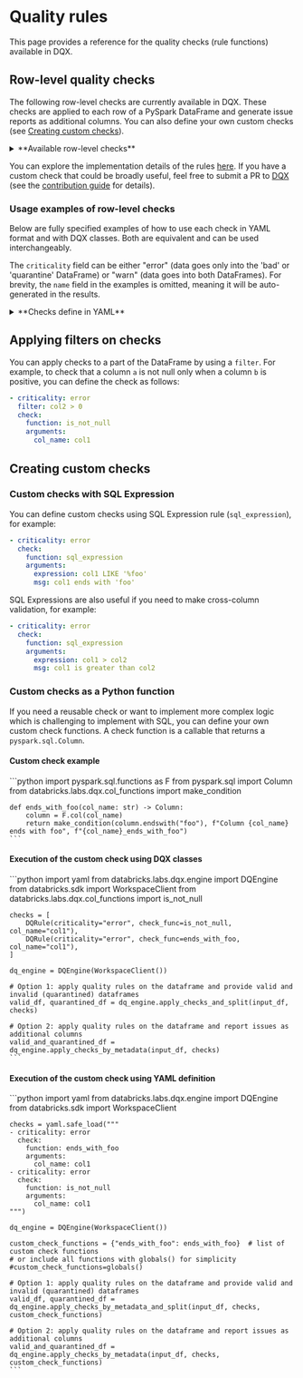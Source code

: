 
# Quality rules

This page provides a reference for the quality checks (rule functions) available in DQX.

## Row-level quality checks

The following row-level checks are currently available in DQX.
These checks are applied to each row of a PySpark DataFrame and generate issue reports as additional columns.
You can also define your own custom checks (see [Creating custom checks](#creating-custom-checks)).

<details style={{ backgroundColor: 'transparent', color: 'neutral' }}>
<summary>**Available row-level checks**</summary>
| Check                            | Description                                                                                                                                                                                                                        | Arguments                                                                                                                                                                                      |
| -------------------------------- | ---------------------------------------------------------------------------------------------------------------------------------------------------------------------------------------------------------------------------------- | ---------------------------------------------------------------------------------------------------------------------------------------------------------------------------------------------- |
| is_not_null                      | Checks whether the values in the input column are not null.                                                                                                                                                                        | col_name: column name to check                                                                                                                                                                 |
| is_not_empty                     | Checks whether the values in the input column are not empty (but may be null).                                                                                                                                                     | col_name: column name to check                                                                                                                                                                 |
| is_not_null_and_not_empty        | Checks whether the values in the input column are not null and not empty.                                                                                                                                                          | col_name: column name to check; trim_strings: optional boolean flag to trim spaces from strings                                                                                                |
| is_in_list                       | Checks whether the values in the input column are present in the list of allowed values (null values are allowed).                                                                                                                 | col_name: column name to check; allowed: list of allowed values                                                                                                                                |
| is_not_null_and_is_in_list       | Checks whether the values in the input column are not null and present in the list of allowed values.                                                                                                                              | col_name: column name to check; allowed: list of allowed values                                                                                                                                |
| is_not_null_and_not_empty_array  | Checks whether the values in the array input column are not null and not empty.                                                                                                                                                    | col_name: column name to check                                                                                                                                                                 |
| is_in_range                      | Checks whether the values in the input column are in the provided range (inclusive of both boundaries).                                                                                                                            | col_name: column name to check; min_limit: min limit as number, date, timestamp, column name or sql expression; max_limit: max limit as number, date, timestamp, column name or sql expression |
| is_not_in_range                  | Checks whether the values in the input column are outside the provided range (inclusive of both boundaries).                                                                                                                       | col_name: column name to check; min_limit: min limit as number, date, timestamp, column name or sql expression; max_limit: max limit as number, date, timestamp, column name or sql expression |
| is_not_less_than                 | Checks whether the values in the input column are not less than the provided limit.                                                                                                                                                | col_name: column name to check; limit: limit as number, date, timestamp, column name or sql expression                                                                                         |
| is_not_greater_than              | Checks whether the values in the input column are not greater than the provided limit.                                                                                                                                             | col_name: column name to check; limit: limit as number, date, timestamp, column name or sql expression                                                                                         |
| is_valid_date                    | Checks whether the values in the input column have valid date formats.                                                                                                                                                             | col_name: column name to check; date_format: optional date format (e.g. 'yyyy-mm-dd')                                                                                                          |
| is_valid_timestamp               | Checks whether the values in the input column have valid timestamp formats.                                                                                                                                                        | col_name: column name to check; timestamp_format: optional timestamp format (e.g. 'yyyy-mm-dd HH:mm:ss')                                                                                       |
| is_not_in_future                 | Checks whether the values in the input column contain a timestamp that is not in the future, where 'future' is defined as current_timestamp + offset (in seconds).                                                                 | col_name: column name to check; offset: offset to use; curr_timestamp: current timestamp, if not provided current_timestamp() function is used                                                 |
| is_not_in_near_future            | Checks whether the values in the input column contain a timestamp that is not in the near future, where 'near future' is defined as greater than the current timestamp but less than the current_timestamp + offset (in seconds).  | col_name: column name to check; offset: offset to use; curr_timestamp: current timestamp, if not provided current_timestamp() function is used                                                 |
| is_older_than_n_days             | Checks whether the values in one input column are at least N days older than the values in another column.                                                                                                                         | col_name: column name to check; days: number of days; curr_date: current date, if not provided current_date() function is used                                                                 |
| is_older_than_col2_for_n_days    | Checks whether the values in one input column are at least N days older than the values in another column.                                                                                                                         | col_name1: first column name to check; col_name2: second column name to check; days: number of days                                                                                            |
| is_unique                        | Checks whether the values in the input column are unique and reports an issue for each row that contains a duplicate value. Null values are not considered duplicates, following the ANSI SQL standard.                            | col_name: column name to check: window_spec: optional window specification as a string or column object, you must handle NULLs correctly using coalesce() to prevent rows exclusion            |
| regex_match                      | Checks whether the values in the input column match a given regex.                                                                                                                                                                 | col_name: column name to check; regex: regex to check; negate: if the condition should be negated (true) or not                                                                                |
| sql_expression                   | Checks whether the values meet the condition provided as an SQL expression, e.g. a = 'str1', a > b                                                                                                                                 | expression: sql expression to check; msg: optional message to output; name: optional name of the resulting column; negate: if the condition should be negated                                  |
</details>

You can explore the implementation details of the rules [here](https://github.com/databrickslabs/dqx/blob/main/src/databricks/labs/dqx/col_functions.py).
If you have a custom check that could be broadly useful, feel free to submit a PR to [DQX](https://github.com/databrickslabs/dqx) (see the [contribution guide](/docs/dev/contributing) for details).

### Usage examples of row-level checks

Below are fully specified examples of how to use each check in YAML format and with DQX classes. Both are equivalent and can be used interchangeably.

The `criticality` field can be either "error" (data goes only into the 'bad' or 'quarantine' DataFrame) or "warn" (data goes into both DataFrames).
For brevity, the `name` field in the examples is omitted, meaning it will be auto-generated in the results.

<details style={{ backgroundColor: 'transparent', color: 'neutral' }}>
<summary>**Checks define in YAML**</summary>
```yaml
# is_not_null check
- criticality: error
  check:
    function: is_not_null
    arguments:
      col_name: col1

# is_not_empty check
- criticality: error
  check:
    function: is_not_empty
    arguments:
      col_name: col1

# is_not_null_and_not_empty check
- criticality: error
  check:
    function: is_not_null_and_not_empty
    arguments:
      col_name: col1
      trim_strings: true

# is_in_list check
- criticality: error
  check:
    function: is_in_list
    arguments:
      col_name: col2
      allowed:
      - 1
      - 2
      - 3

# is_not_null_and_is_in_list check
- criticality: error
  check:
    function: is_not_null_and_is_in_list
    arguments:
      col_name: col2
      allowed:
      - 1
      - 2
      - 3

# is_not_null_and_not_empty_array check
- criticality: error
  check:
    function: is_not_null_and_not_empty_array
    arguments:
      col_name: col4

# is_in_range check
- criticality: error
  check:
    function: is_in_range
    arguments:
      col_name: col2
      min_limit: 1
      max_limit: 10
- criticality: error
  check:
    function: is_in_range
    arguments:
      col_name: col5
      min_limit: 2025-01-01
      max_limit: 2025-02-24
- criticality: error
  check:
    function: is_in_range
    arguments:
      col_name: col6
      min_limit: 2025-01-01 00:00:00
      max_limit: 2025-02-24 01:00:00
- criticality: error
  check:
    function: is_in_range
    arguments:
      col_name: col3
      min_limit: col2
      max_limit: col2 * 2

# is_not_in_range check
- criticality: error
  check:
    function: is_not_in_range
    arguments:
      col_name: col2
      min_limit: 11
      max_limit: 20
- criticality: error
  check:
    function: is_not_in_range
    arguments:
      col_name: col5
      min_limit: 2025-02-25
      max_limit: 2025-02-26
- criticality: error
  check:
    function: is_not_in_range
    arguments:
      col_name: col6
      min_limit: 2025-02-25 00:00:00
      max_limit: 2025-02-26 01:00:00
- criticality: error
  check:
    function: is_not_in_range
    arguments:
      col_name: col3
      min_limit: col2 + 10
      max_limit: col2 * 10

# is_not_less_than check
- criticality: error
  check:
    function: is_not_less_than
    arguments:
      col_name: col2
      limit: 0
- criticality: error
  check:
    function: is_not_less_than
    arguments:
      col_name: col5
      limit: 2025-01-01
- criticality: error
  check:
    function: is_not_less_than
    arguments:
      col_name: col6
      limit: 2025-01-01 01:00:00
- criticality: error
  check:
    function: is_not_less_than
    arguments:
      col_name: col3
      limit: col2 - 10

# is_not_greater_than check
- criticality: error
  check:
    function: is_not_greater_than
    arguments:
      col_name: col2
      limit: 10
- criticality: error
  check:
    function: is_not_greater_than
    arguments:
      col_name: col5
      limit: 2025-03-01
- criticality: error
  check:
    function: is_not_greater_than
    arguments:
      col_name: col6
      limit: 2025-03-24 01:00:00
- criticality: error
  check:
    function: is_not_greater_than
    arguments:
      col_name: col3
      limit: col2 + 10

# is_valid_date check
- criticality: error
  check:
    function: is_valid_date
    arguments:
      col_name: col5
- criticality: error
  name: col5_is_not_valid_date2
  check:
    function: is_valid_date
    arguments:
      col_name: col5
      date_format: yyyy-MM-dd

# is_valid_timestamp check
- criticality: error
  check:
    function: is_valid_timestamp
    arguments:
      col_name: col6
      timestamp_format: yyyy-MM-dd HH:mm:ss
- criticality: error
  name: col6_is_not_valid_timestamp2
  check:
    function: is_valid_timestamp
    arguments:
      col_name: col6

# is_not_in_future check
- criticality: error
  check:
    function: is_not_in_future
    arguments:
      col_name: col6
      offset: 86400

# is_not_in_near_future check
- criticality: error
  check:
    function: is_not_in_near_future
    arguments:
      col_name: col6
      offset: 36400

# is_older_than_n_days check
- criticality: error
  check:
    function: is_older_than_n_days
    arguments:
      col_name: col5
      days: 10000

# is_older_than_col2_for_n_days check
- criticality: error
  check:
    function: is_older_than_col2_for_n_days
    arguments:
      col_name1: col5
      col_name2: col6
      days: 2

# is_unique check
- criticality: error
  check:
    function: is_unique
    arguments:
      col_name: col1

# is_unique check with custom window
# provide default value for NULL in the time column of the window spec using coalesce() to prevent rows exclusion!
- criticality: error
  name: col1_is_not_unique2
  check:
    function: is_unique
    arguments:
      col_name: col1
      window_spec: window(coalesce(col6, '1970-01-01'), '10 minutes')

# regex_match check
- criticality: error
  check:
    function: regex_match
    arguments:
      col_name: col2
      regex: '[0-9]+'
      negate: false

# sql_expression check
- criticality: error
  check:
    function: sql_expression
    arguments:
      expression: col3 >= col2 and col3 <= 10
      msg: ol3 is less than col2 and col3 is greater than 10
      name: custom_output_name
      negate: false
```
</details>

<details style={{ backgroundColor: 'transparent', color: 'neutral' }}>
<summary>**Checks defined using DQX classes**</summary>
```python
from databricks.labs.dqx.rule import DQRule
from databricks.labs.dqx.col_functions import *
from datetime import datetime

checks = [
    DQRule(
        criticality="error",
        check_func=is_not_null, col_name="col1"
    ),
    DQRule(
        criticality="error",
        check_func=is_not_empty, col_name="col1"
    ),
    DQRule(
        criticality="error",
        check_func=is_not_null_and_not_empty, col_name="col1", check_func_kwargs={"trim_strings": True}
    ),
    DQRule(
        criticality="error",
        check_func=is_in_list("col2", check_func_args=[[1, 2, 3]])
    ),
    DQRule(
        criticality="error",
        check_func=is_not_null_and_is_in_list("col2", check_func_args=[[1, 2, 3]])
    ),
    DQRule(
        criticality="error",
        check_func=is_not_null_and_not_empty_array, col_name="col4"
    ),
    DQRule(
        criticality="error",
        check_func=is_in_range, col_name="col2", check_func_kwargs={"min_limit": 1, "max_limit": 10}
    ),
    DQRule(
        criticality="error",
        check_func=is_in_range, col_name="col5", check_func_kwargs={"min_limit": datetime(2025, 1, 1).date(), "max_limit": datetime(2025, 2, 24).date()}
    ),
    DQRule(
        criticality="error",
        check_func=is_in_range, col_name="col6", check_func_kwargs={"min_limit": datetime(2025, 1, 1, 0, 0, 0), "max_limit": datetime(2025, 2, 24, 1, 0, 0)}
    ),
    DQRule(
        criticality="error",
        check_func=is_in_range, col_name="col3", check_func_kwargs={"min_limit": "col2", "max_limit": "col2 * 2"}
    ),
    DQRule(
        criticality="error",
        check_func=is_not_in_range, col_name="col2", check_func_kwargs={"min_limit": 11, "max_limit": 20}
    ),
    DQRule(
        criticality="error",
        check_func=is_not_in_range, col_name="col5", check_func_kwargs={"min_limit": datetime(2025, 2, 25).date(), "max_limit": datetime(2025, 2, 26).date()}
    ),
    DQRule(
        criticality="error",
        check_func=is_not_in_range, col_name="col6", check_func_kwargs={"min_limit": datetime(2025, 2, 25, 0, 0, 0), "max_limit": datetime(2025, 2, 26, 1, 0, 0)}
    ),
    DQRule(
        criticality="error",
        check_func=is_not_in_range, col_name="col3", check_func_kwargs={"min_limit": "col2 + 10", "max_limit": "col2 * 10"}
    ),
    DQRule(
        criticality="error",
        check_func=is_not_less_than, col_name="col2", check_func_kwargs={"limit": 0}
    ),
    DQRule(
        criticality="error",
        check_func=is_not_less_than, col_name="col5", check_func_kwargs={"limit": datetime(2025, 1, 1).date()}
    ),
    DQRule(
        criticality="error",
        check_func=is_not_less_than, col_name="col6", check_func_kwargs={"limit": datetime(2025, 1, 1, 1, 0, 0)}
    ),
    DQRule(
        criticality="error",
        check_func=is_not_less_than, col_name="col3", check_func_kwargs={"limit": "col2 - 10"}
    ),
    DQRule(
        criticality="error",
        check_func=is_not_greater_than, col_name="col2", check_func_kwargs={"limit": 10}
    ),
    DQRule(
        criticality="error",
        check_func=is_not_greater_than, col_name="col5", check_func_kwargs={"limit": datetime(2025, 3, 1).date()}
    ),
    DQRule(
        criticality="error",
        check_func=is_not_greater_than, col_name="col6", check_func_kwargs={"limit": datetime(2025, 3, 24, 1, 0, 0)}
    ),
    DQRule(
        criticality="error",
        check_func=is_not_greater_than, col_name="col3", check_func_kwargs={"limit": "col2 + 10"}
    ),
    DQRule(
        criticality="error",
        check_func=is_valid_date, col_name="col5"
    ),
    DQRule(
        criticality="error",
        check_func=is_valid_date, col_name="col5", check_func_kwargs={"date_format": "yyyy-MM-dd"},
        name="col5_is_not_valid_date2"
    ),
    DQRule(
        criticality="error",
        check_func=is_valid_timestamp, col_name="col6"
    ),
    DQRule(
        criticality="error",
        check_func=is_valid_timestamp, col_name="col6", check_func_kwargs={"timestamp_format": "yyyy-MM-dd HH:mm:ss"},
        name="col6_is_not_valid_timestamp2"
    ),
    DQRule(
        criticality="error",
        check_func=is_not_in_future, col_name="col6", check_func_kwargs={"offset": 86400}
    ),
    DQRule(
        criticality="error",
        check_func=is_not_in_near_future, col_name="col6", check_func_kwargs={"offset": 36400}
    ),
    DQRule(
        criticality="error",
        check_func=is_older_than_n_days, col_name="col5", check_func_kwargs={"days": 10000}
    ),
    DQRule(
        criticality="error",
        check_func=is_older_than_col2_for_n_days, check_func_args=["col5", "col6", 2]
    ),
    DQRule(
        criticality="error",
        check_func=is_unique, col_name="col1"
    ),
    DQRule(
        criticality="error",
        name="col1_is_not_unique2",
        # provide default value for NULL in the time column of the window spec using coalesce() to prevent rows exclusion!
        check_func=is_unique, col_name="col1", check_func_kwargs={"window_spec": F.window(F.coalesce(F.col("col6"), F.lit(datetime(1970, 1, 1))), "10 minutes")}
    ),
    DQRule(
        criticality="error",
        check_func=regex_match, col_name="col2", check_func_kwargs={"regex": "[0-9]+", "negate": False}
    ),
    DQRule(
        criticality="error",
        check_func=sql_expression,
        check_func_kwargs={
            "expression": "col3 >= col2 and col3 <= 10",
            "msg": "col3 is less than col2 and col3 is greater than 10",
            "name": "custom_output_name",
            "negate": False
        }
    ),
]
```
</details>

## Applying filters on checks

You can apply checks to a part of the DataFrame by using a `filter`.
For example, to check that a column `a` is not null only when a column `b` is positive, you can define the check as follows:
```yaml
- criticality: error
  filter: col2 > 0
  check:
    function: is_not_null
    arguments:
      col_name: col1
```

## Creating custom checks

### Custom checks with SQL Expression

You can define custom checks using SQL Expression rule (`sql_expression`),
for example:
```yaml
- criticality: error
  check:
    function: sql_expression
    arguments:
      expression: col1 LIKE '%foo'
      msg: col1 ends with 'foo'
```

SQL Expressions are also useful if you need to make cross-column validation, for example:
```yaml
- criticality: error
  check:
    function: sql_expression
    arguments:
      expression: col1 > col2
      msg: col1 is greater than col2
```

### Custom checks as a Python function

If you need a reusable check or want to implement more complex logic which is challenging to implement with SQL, you can define your own custom check functions.
A check function is a callable that returns a `pyspark.sql.Column`.

#### Custom check example

<Tabs>
  <TabItem value="Python" label="Python" default>
    ```python
    import pyspark.sql.functions as F
    from pyspark.sql import Column
    from databricks.labs.dqx.col_functions import make_condition

    def ends_with_foo(col_name: str) -> Column:
        column = F.col(col_name)
        return make_condition(column.endswith("foo"), f"Column {col_name} ends with foo", f"{col_name}_ends_with_foo")
    ```
  </TabItem>
</Tabs>

#### Execution of the custom check using DQX classes

<Tabs>
  <TabItem value="Python" label="Python" default>
    ```python
    import yaml
    from databricks.labs.dqx.engine import DQEngine
    from databricks.sdk import WorkspaceClient
    from databricks.labs.dqx.col_functions import is_not_null

    checks = [
        DQRule(criticality="error", check_func=is_not_null, col_name="col1"),
        DQRule(criticality="error", check_func=ends_with_foo, col_name="col1"),
    ]

    dq_engine = DQEngine(WorkspaceClient())

    # Option 1: apply quality rules on the dataframe and provide valid and invalid (quarantined) dataframes
    valid_df, quarantined_df = dq_engine.apply_checks_and_split(input_df, checks)

    # Option 2: apply quality rules on the dataframe and report issues as additional columns
    valid_and_quarantined_df = dq_engine.apply_checks_by_metadata(input_df, checks)
    ```
  </TabItem>
</Tabs>

#### Execution of the custom check using YAML definition

<Tabs>
  <TabItem value="Python" label="Python" default>
    ```python
    import yaml
    from databricks.labs.dqx.engine import DQEngine
    from databricks.sdk import WorkspaceClient

    checks = yaml.safe_load("""
    - criticality: error
      check:
        function: ends_with_foo
        arguments:
          col_name: col1
    - criticality: error
      check:
        function: is_not_null
        arguments:
          col_name: col1
    """)

    dq_engine = DQEngine(WorkspaceClient())

    custom_check_functions = {"ends_with_foo": ends_with_foo}  # list of custom check functions
    # or include all functions with globals() for simplicity
    #custom_check_functions=globals()

    # Option 1: apply quality rules on the dataframe and provide valid and invalid (quarantined) dataframes
    valid_df, quarantined_df = dq_engine.apply_checks_by_metadata_and_split(input_df, checks, custom_check_functions)

    # Option 2: apply quality rules on the dataframe and report issues as additional columns
    valid_and_quarantined_df = dq_engine.apply_checks_by_metadata(input_df, checks, custom_check_functions)
    ```
  </TabItem>
</Tabs>
